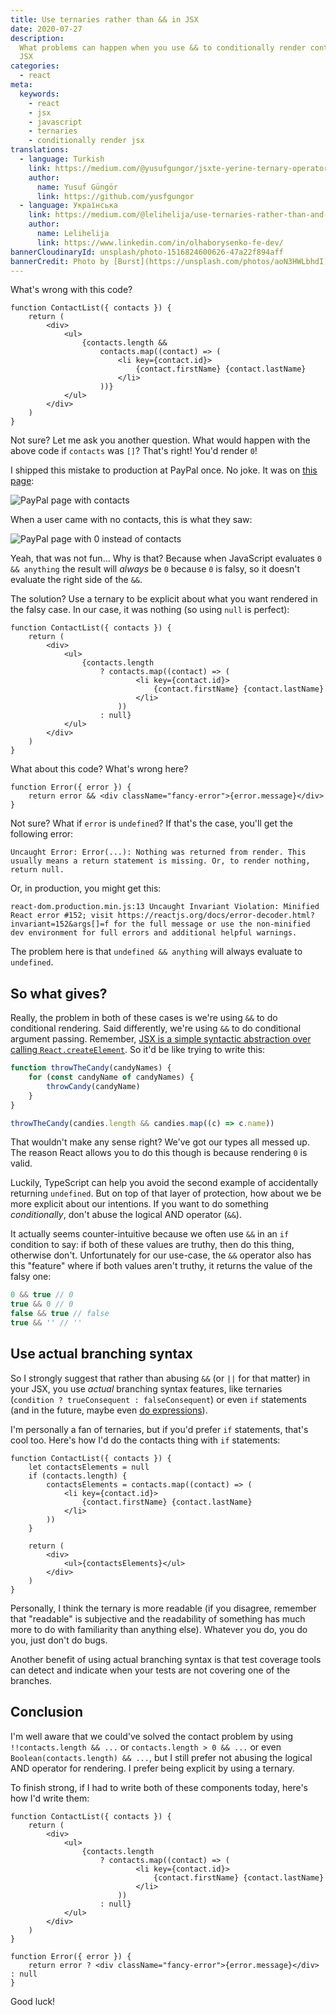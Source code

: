```yaml
---
title: Use ternaries rather than && in JSX
date: 2020-07-27
description:
  What problems can happen when you use && to conditionally render content in
  JSX
categories:
  - react
meta:
  keywords:
    - react
    - jsx
    - javascript
    - ternaries
    - conditionally render jsx
translations:
  - language: Turkish
    link: https://medium.com/@yusufgungor/jsxte-yerine-ternary-operator-leri-kullan%C4%B1n-b310ee45f6e5
    author:
      name: Yusuf Güngör
      link: https://github.com/yusfgungor
  - language: Українська
    link: https://medium.com/@lelihelija/use-ternaries-rather-than-and-and-in-jsx-ed6db3241020
    author:
      name: Lelihelija
      link: https://www.linkedin.com/in/olhaborysenko-fe-dev/
bannerCloudinaryId: unsplash/photo-1516824600626-47a22f894aff
bannerCredit: Photo by [Burst](https://unsplash.com/photos/aoN3HWLbhdI)
---
```


What's wrong with this code?

```tsx
function ContactList({ contacts }) {
	return (
		<div>
			<ul>
				{contacts.length &&
					contacts.map((contact) => (
						<li key={contact.id}>
							{contact.firstName} {contact.lastName}
						</li>
					))}
			</ul>
		</div>
	)
}
```

Not sure? Let me ask you another question. What would happen with the above code
if `contacts` was `[]`? That's right! You'd render `0`!

I shipped this mistake to production at PayPal once. No joke. It was on
[this page](https://www.paypal.com/myaccount/transfer/homepage):

![PayPal page with contacts](https://res.cloudinary.com/kentcdodds-com/image/upload/v1625033483/kentcdodds.com/content/blog/use-ternaries-rather-than-and-and-in-jsx/contacts.png)

When a user came with no contacts, this is what they saw:

![PayPal page with 0 instead of contacts](https://res.cloudinary.com/kentcdodds-com/image/upload/v1625033483/kentcdodds.com/content/blog/use-ternaries-rather-than-and-and-in-jsx/no-contacts.png)

Yeah, that was not fun... Why is that? Because when JavaScript evaluates
`0 && anything` the result will _always_ be `0` because `0` is falsy, so it
doesn't evaluate the right side of the `&&`.

The solution? Use a ternary to be explicit about what you want rendered in the
falsy case. In our case, it was nothing (so using `null` is perfect):

```tsx
function ContactList({ contacts }) {
	return (
		<div>
			<ul>
				{contacts.length
					? contacts.map((contact) => (
							<li key={contact.id}>
								{contact.firstName} {contact.lastName}
							</li>
						))
					: null}
			</ul>
		</div>
	)
}
```

What about this code? What's wrong here?

```tsx
function Error({ error }) {
	return error && <div className="fancy-error">{error.message}</div>
}
```

Not sure? What if `error` is `undefined`? If that's the case, you'll get the
following error:

```
Uncaught Error: Error(...): Nothing was returned from render. This usually means a return statement is missing. Or, to render nothing, return null.
```

Or, in production, you might get this:

```
react-dom.production.min.js:13 Uncaught Invariant Violation: Minified React error #152; visit https://reactjs.org/docs/error-decoder.html?invariant=152&args[]=f for the full message or use the non-minified dev environment for full errors and additional helpful warnings.
```

The problem here is that `undefined && anything` will always evaluate to
`undefined`.

## So what gives?

Really, the problem in both of these cases is we're using `&&` to do conditional
rendering. Said differently, we're using `&&` to do conditional argument
passing. Remember,
[JSX is a simple syntactic abstraction over calling `React.createElement`](/blog/what-is-jsx).
So it'd be like trying to write this:

```js
function throwTheCandy(candyNames) {
	for (const candyName of candyNames) {
		throwCandy(candyName)
	}
}

throwTheCandy(candies.length && candies.map((c) => c.name))
```

That wouldn't make any sense right? We've got our types all messed up. The
reason React allows you to do this though is because rendering `0` is valid.

Luckily, TypeScript can help you avoid the second example of accidentally
returning `undefined`. But on top of that layer of protection, how about we be
more explicit about our intentions. If you want to do something _conditionally_,
don't abuse the logical AND operator (`&&`).

It actually seems counter-intuitive because we often use `&&` in an `if`
condition to say: if both of these values are truthy, then do this thing,
otherwise don't. Unfortunately for our use-case, the `&&` operator also has this
"feature" where if both values aren't truthy, it returns the value of the falsy
one:

```js
0 && true // 0
true && 0 // 0
false && true // false
true && '' // ''
```

## Use actual branching syntax

So I strongly suggest that rather than abusing `&&` (or `||` for that matter) in
your JSX, you use _actual_ branching syntax features, like ternaries
(`condition ? trueConsequent : falseConsequent`) or even `if` statements (and in
the future, maybe even
[do expressions](https://github.com/tc39/proposal-do-expressions)).

I'm personally a fan of ternaries, but if you'd prefer `if` statements, that's
cool too. Here's how I'd do the contacts thing with `if` statements:

```tsx
function ContactList({ contacts }) {
	let contactsElements = null
	if (contacts.length) {
		contactsElements = contacts.map((contact) => (
			<li key={contact.id}>
				{contact.firstName} {contact.lastName}
			</li>
		))
	}

	return (
		<div>
			<ul>{contactsElements}</ul>
		</div>
	)
}
```

Personally, I think the ternary is more readable (if you disagree, remember that
"readable" is subjective and the readability of something has much more to do
with familiarity than anything else). Whatever you do, you do you, just don't do
bugs.

Another benefit of using actual branching syntax is that test coverage tools can
detect and indicate when your tests are not covering one of the branches.

## Conclusion

I'm well aware that we could've solved the contact problem by using
`!!contacts.length && ...` or `contacts.length > 0 && ...` or even
`Boolean(contacts.length) && ...`, but I still prefer not abusing the logical
AND operator for rendering. I prefer being explicit by using a ternary.

To finish strong, if I had to write both of these components today, here's how
I'd write them:

```tsx
function ContactList({ contacts }) {
	return (
		<div>
			<ul>
				{contacts.length
					? contacts.map((contact) => (
							<li key={contact.id}>
								{contact.firstName} {contact.lastName}
							</li>
						))
					: null}
			</ul>
		</div>
	)
}
```

```tsx
function Error({ error }) {
	return error ? <div className="fancy-error">{error.message}</div> : null
}
```

Good luck!
